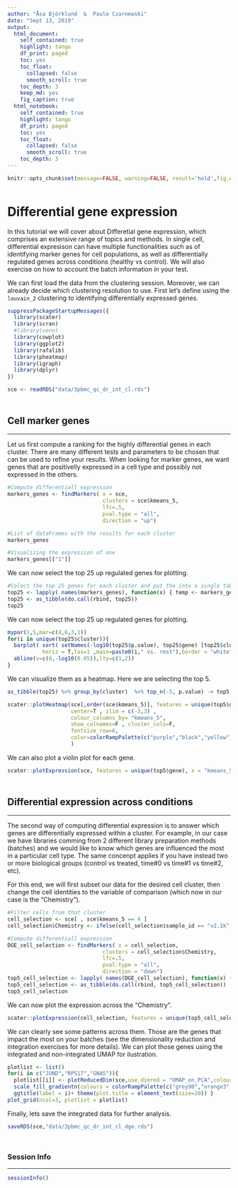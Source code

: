 ```yaml
---
author: "Åsa Björklund  &  Paulo Czarnewski"
date: "Sept 13, 2019"
output:
  html_document:
    self_contained: true
    highlight: tango
    df_print: paged
    toc: yes
    toc_float:
      collapsed: false
      smooth_scroll: true
    toc_depth: 3
    keep_md: yes
    fig_caption: true
  html_notebook:
    self_contained: true
    highlight: tango
    df_print: paged
    toc: yes
    toc_float:
      collapsed: false
      smooth_scroll: true
    toc_depth: 3
---
```


```r
knitr::opts_chunk$set(message=FALSE, warning=FALSE, result='hold',fig.width=12,tidy=TRUE)
```
<style>
h1, .h1, h2, .h2, h3, .h3, h4, .h4 { margin-top: 50px }
p.caption {font-size: 0.9em;font-style: italic;color: grey;margin-right: 10%;margin-left: 10%;text-align: justify}
</style>

# Differential gene expression

In this tutorial we will cover about Differetial gene expression, which comprises an extensive range of topics and methods. In single cell, differential expresison can have multiple functionalities such as of identifying marker genes for cell populations, as well as differentially regulated genes across conditions (healthy vs control). We will also exercise on how to account the batch information in your test.

We can first load the data from the clustering session. Moreover, we can already decide which clustering resolution to use. First let's define using the `louvain_2` clustering to identifying differentially expressed genes.  

```r
suppressPackageStartupMessages({
  library(scater)
  library(scran)
  #library(venn)
  library(cowplot)
  library(ggplot2)
  library(rafalib)
  library(pheatmap)
  library(igraph)
  library(dplyr)
})

sce <- readRDS("data/3pbmc_qc_dr_int_cl.rds")
```

## Cell marker genes
***

Let us first compute a ranking for the highly differential genes in each cluster. There are many different tests and parameters to be chosen that can be used to refine your results. When looking for marker genes, we want genes that are positivelly expressed in a cell type and possibly not expressed in the others.

```r
#Compute differentiall expression
markers_genes <- findMarkers( x = sce,
                              clusters = sce$kmeans_5,
                              lfc=.5,
                              pval.type = "all",
                              direction = "up")

#List of dataFrames with the results for each cluster
markers_genes

#Visualizing the expression of one
markers_genes[["1"]]
```

We can now select the top 25 up regulated genes for plotting.

```r
#Colect the top 25 genes for each cluster and put the into a single table
top25 <- lapply( names(markers_genes), function(x) { temp <- markers_genes[[x]][1:25, 1:2] ; temp$gene <- rownames(markers_genes[[x]])[1:25] ; temp$cluster <- x ; return(temp) } )
top25 <- as_tibble(do.call(rbind, top25))
top25
```

We can now select the top 25 up regulated genes for plotting.

```r
mypar(1,5,mar=c(4,6,3,1))
for(i in unique(top25$cluster)){
  barplot( sort( setNames(-log10(top25$p.value), top25$gene) [top25$cluster == i], F),
           horiz = T,las=1 ,main=paste0(i," vs. rest"),border = "white", yaxs="i",xlab="-log10FC" )
  abline(v=c(0,-log10(0.05)),lty=c(1,2))
}
```

We can visualize them as a heatmap. Here we are selecting the top 5.

```r
as_tibble(top25) %>% group_by(cluster)  %>% top_n(-5, p.value) -> top5

scater::plotHeatmap(sce[,order(sce$kmeans_5)], features = unique(top5$gene) ,
                    center=T , zlim = c(-3,3) ,
                    colour_columns_by= "kmeans_5",
                    show_colnames=F , cluster_cols=F,
                    fontsize_row=6,
                    color=colorRampPalette(c("purple","black","yellow"))(90)
                    )
```

We can also plot a violin plot for each gene.

```r
scater::plotExpression(sce, features = unique(top5$gene), x = "kmeans_5", ncol = 5, colour_by = "kmeans_5", scales="free")
```


## Differential expression across conditions
***

The second way of computing differential expression is to answer which genes are differentially expressed within a cluster. For example, in our case we have libraries comming from 2 different library preparation methods (batches) and we would like to know which genes are influenced the most in a particular cell type. The same concenpt applies if you have instead two or more biological groups (control vs treated, time#0 vs time#1 vs time#2, etc).

For this end, we will first subset our data for the desired cell cluster, then change the cell identities to the variable of comparison (which now in our case is the "Chemistry").

```r
#Filter cells from that cluster
cell_selection <- sce[ , sce$kmeans_5 == 4 ]
cell_selection$Chemistry <- ifelse(cell_selection$sample_id == "v2.1k","v2","v3")

#Compute differentiall expression
DGE_cell_selection <- findMarkers( x = cell_selection,
                              clusters = cell_selection$Chemistry,
                              lfc=.5,
                              pval.type = "all",
                              direction = "down")
top5_cell_selection <- lapply( names(DGE_cell_selection), function(x) { temp <- DGE_cell_selection[[x]][1:5, 1:2] ; temp$gene <- rownames(DGE_cell_selection[[x]])[1:5] ; temp$cluster <- x ; return(temp) } )
top5_cell_selection <- as_tibble(do.call(rbind, top5_cell_selection))
top5_cell_selection
```

We can now plot the expression across the "Chemistry".

```r
scater::plotExpression(cell_selection, features = unique(top5_cell_selection$gene), x = "Chemistry", ncol = 5, colour_by = "Chemistry")
```

We can clearly see some patterns across them. Those are the genes that impact the most on your batches (see the dimensionality reduction and integration exercises for more details). We can plot those genes using the integrated and non-integrated UMAP for ilustration.

```r
plotlist <- list()
for(i in c("JUND","RPS17","GNAS")){
  plotlist[[i]] <- plotReducedDim(sce,use_dimred = "UMAP_on_PCA",colour_by = i,by_exprs_values = "logcounts",add_ticks = F) +
  scale_fill_gradientn(colours = colorRampPalette(c("grey90","orange3","firebrick","firebrick","red","red" ))(10)) +
  ggtitle(label = i)+ theme(plot.title = element_text(size=20)) }
plot_grid(ncol=3, plotlist = plotlist)
```


Finally, lets save the integrated data for further analysis.

```r
saveRDS(sce,"data/3pbmc_qc_dr_int_cl_dge.rds")
```


### Session Info
***

```r
sessionInfo()
```



















